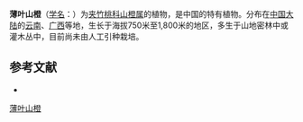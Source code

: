 {{Speciesbox
| name = 薄叶山橙
| status = 
| status_system = 
| image =
| genus = Melodinus
| species = tenuicaudatus
| authority = [[蒋英_(植物学家)|Tsiang]] et P. T. Li in Acta Phytotax.
}}

'''薄叶山橙'''（[[学名|学名]]：{{lang|la|''Melodinus tenuicaudatus''}}）为[[夹竹桃科|夹竹桃科]][[山橙属|山橙属]]的植物，是中国的特有植物。分布在[[中国大陆|中国大陆]]的[[云南|云南]]、[[广西|广西]]等地，生长于海拔750米至1,800米的地区，多生于山地密林中或灌木丛中，目前尚未由人工引种栽培。

== 参考文献 ==
<div class="references-small">
* {{cite web| url =http://www.bioinfo.cn/db05/KmzwSpecies.php?action=view&id=655| title =薄叶山橙| work =《中国高等植物数据库全库》| publisher =中国科学院微生物研究所| author =昆明植物研究所| accessdate =2009-02-21| deadurl =yes| archiveurl =https://web.archive.org/web/20160305000209/http://www.bioinfo.cn/db05/KmzwSpecies.php?action=view&id=655| archivedate =2016-03-05}}
</div>
{{Taxonbar|from=Q15225118}}

[[Category:山橙属|薄叶山橙]]


{{植物小作品}}